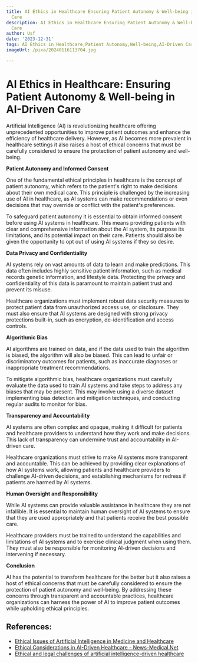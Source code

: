 ```yaml
---
title: AI Ethics in Healthcare Ensuring Patient Autonomy & Well-being in AI-Driven
  Care
description: AI Ethics in Healthcare Ensuring Patient Autonomy & Well-being in AI-Driven
  Care
author: Usf
date: '2023-12-31'
tags: AI Ethics in Healthcare,Patient Autonomy,Well-being,AI-Driven Care
imageUrl: /pixa/20240116113704.jpg

---
```

# AI Ethics in Healthcare: Ensuring Patient Autonomy & Well-being in AI-Driven Care

Artificial Intelligence  (AI) is revolutionizing healthcare offering unprecedented opportunities to improve patient outcomes and enhance the efficiency of healthcare delivery. However, as AI becomes more prevalent  in healthcare settings it also raises a host  of ethical concerns that must be carefully considered to ensure the protection of patient autonomy  and well-being.

**Patient Autonomy and Informed Consent**

One of the fundamental ethical principles in healthcare  is the concept of patient autonomy, which  refers  to the patient's right to make decisions about their own medical  care. This principle is challenged by the  increasing  use of  AI in healthcare, as  AI  systems can make recommendations or even decisions that may override or conflict with the patient's preferences.

To safeguard patient autonomy it is essential to obtain informed consent before using AI systems in healthcare. This means providing patients with clear and comprehensive information about the AI system, its purpose its limitations, and its potential impact  on their care. Patients should also  be given the opportunity  to opt out of using AI systems if they so desire.

**Data Privacy and Confidentiality**

AI systems rely on vast amounts of data  to learn and make predictions. This data often  includes highly sensitive patient information, such as medical records genetic information, and lifestyle data. Protecting the privacy and  confidentiality  of this data is  paramount to maintain patient trust and prevent its misuse.

Healthcare organizations must implement robust data security measures to protect patient data  from unauthorized access use, or disclosure. They must also ensure that AI systems are designed with strong privacy protections  built-in, such as encryption, de-identification and access controls.

**Algorithmic Bias**

AI algorithms are trained on  data, and if the data used to train the algorithm is biased, the algorithm will also be biased. This can lead to unfair or discriminatory outcomes for patients, such as inaccurate diagnoses or inappropriate treatment recommendations.

To mitigate algorithmic bias, healthcare organizations must carefully evaluate the data  used to train AI systems and take steps to address any biases that may be present. This may involve using a diverse  dataset implementing bias detection and mitigation techniques, and conducting regular audits to monitor for bias.

**Transparency and Accountability**

AI systems are often complex and opaque, making it  difficult for patients and healthcare providers to understand how they  work  and make  decisions. This  lack of transparency can undermine trust and accountability in  AI-driven care.

Healthcare  organizations must strive to  make AI systems more transparent and  accountable. This can be  achieved  by providing clear explanations of how AI systems work, allowing patients and healthcare providers to challenge AI-driven decisions, and establishing mechanisms for redress if patients are harmed by AI systems.

**Human Oversight and Responsibility**

While AI systems  can  provide valuable assistance in healthcare they are  not infallible. It is essential to maintain  human oversight of AI systems to ensure that they are used appropriately and that patients receive the best possible care.

Healthcare providers must be trained to understand  the capabilities  and limitations of AI  systems and to exercise clinical  judgment when using  them. They must  also be responsible for  monitoring AI-driven decisions and intervening if necessary.

**Conclusion**

AI has the potential to transform  healthcare  for the  better  but it also raises a host of ethical concerns that must be carefully considered to ensure  the protection of patient autonomy and well-being. By addressing these concerns through  transparent and accountable  practices, healthcare organizations  can harness the power of AI to improve patient outcomes while upholding ethical principles.

## References:
- [Ethical Issues of Artificial Intelligence in Medicine and Healthcare](https://www.ncbi.nlm.nih.gov/pmc/articles/PMC8826344/)
- [Ethical Considerations in AI-Driven Healthcare - News-Medical.Net](https://www.news-medical.net/health/Ethical-Considerations-in-AI-Driven-Healthcare.aspx)
- [Ethical and legal challenges of artificial intelligence-driven healthcare](https://www.ncbi.nlm.nih.gov/pmc/articles/PMC7332220/)
